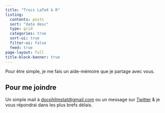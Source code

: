 ```yaml
---
title: "Trucs LaTeX & R"
listing:
  contents: posts
  sort: "date desc"
  type: grid
  categories: true
  sort-ui: true
  filter-ui: false
  feed: true
page-layout: full
title-block-banner: true
---
```

Pour être simple, je me fais un aide-mémoire que je partage avec vous.

:::{.callout-tip}
## Pour me joindre

Un simple mail à <a href="mailto:docphilmstat@gmail.com">docphilmstat@gmail.com</a> ou un message sur [Twitter](https://twitter.com/PhiippeMICHEL) & je vous répondrai dans les plus brefs délais.
:::
